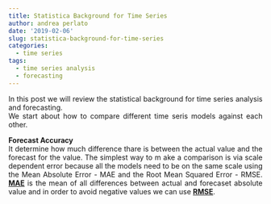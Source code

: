 ```yaml
---
title: Statistica Background for Time Series
author: andrea perlato
date: '2019-02-06'
slug: statistica-background-for-time-series
categories:
  - time series
tags:
  - time series analysis
  - forecasting
---
```


<style>
body {
text-align: justify}
</style>

In this post we will review the statistical background for time series analysis and forecasting. </br>
We start about how to compare different time seris models against each other.

**Forecast Accuracy** </br>
It determine how much difference thare is between the actual value and the forecast for the value. The simplest way to m ake a comparison is via scale dependent error because all the models need to be on the same scale using the Mean Absolute Error - MAE and the Root Mean Squared Error - RMSE.
[**MAE**](https://en.wikipedia.org/wiki/Mean_absolute_error) is the mean of all differences between actual and forecaset absolute value and in order to avoid negative values we can use [**RMSE**](https://en.wikipedia.org/wiki/Root-mean-square_deviation).








